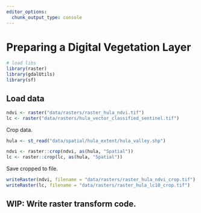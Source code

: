 ```yaml
---
editor_options: 
  chunk_output_type: console
---
```


# Preparing a Digital Vegetation Layer

```r
# load libs
library(raster)
library(gdalUtils)
library(sf)
```

## Load data

```r
ndvi <- raster("data/rasters/raster_hula_ndvi.tif")
lc <- raster("data/rasters/hula_vector_classified_sentinel.tif")
```

Crop data.

```r
hula <- st_read("data/spatial/hula_extent/hula_valley.shp")
```

```r
ndvi <- raster::crop(ndvi, as(hula, "Spatial"))
lc <- raster::crop(lc, as(hula, "Spatial"))
```

Save cropped to file.

```r
writeRaster(ndvi, filename = "data/rasters/raster_hula_ndvi_crop.tif")
writeRaster(lc, filename = "data/rasters/raster_hula_lc10_crop.tif")
```

## WIP: Write raster transform code.

